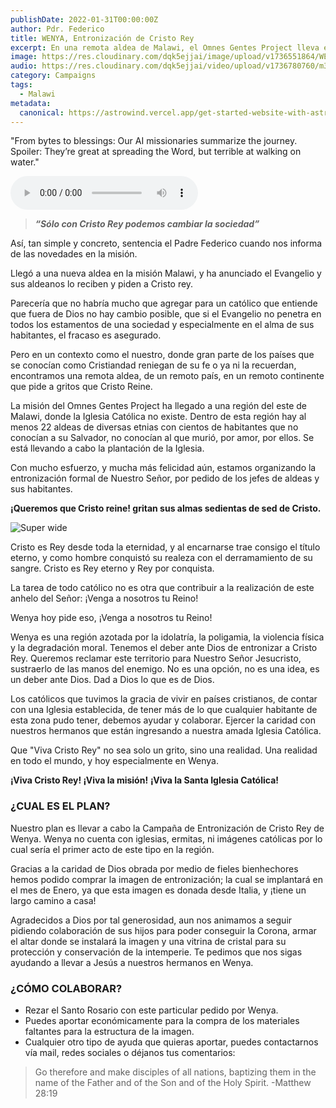 ```yaml
---
publishDate: 2022-01-31T00:00:00Z
author: Pdr. Federico
title: WENYA, Entronización de Cristo Rey
excerpt: En una remota aldea de Malawi, el Omnes Gentes Project lleva el Evangelio y prepara la primera entronización de Cristo Rey en Wenya, reclamando el territorio para Él con la ayuda de fieles generosos.
image: https://res.cloudinary.com/dqk5ejjai/image/upload/v1736551864/WENYA_apapzx.jpg
audio: https://res.cloudinary.com/dqk5ejjai/video/upload/v1736780760/m3_es_rqa40a.wav
category: Campaigns
tags:
  - Malawi
metadata:
  canonical: https://astrowind.vercel.app/get-started-website-with-astro-tailwind-css
---
```



  <p class="audio-description">
    "From bytes to blessings: Our AI missionaries summarize the journey. Spoiler: They’re great at spreading the Word, but terrible at walking on water."
  </p>
  <audio controls>
    <source src={frontmatter.audio} type="audio/mpeg" />
    Your browser does not support the audio element.
  </audio>



> ***“Sólo con Cristo Rey podemos cambiar la sociedad”***

Así, tan simple y concreto, sentencia el Padre Federico cuando nos informa de las novedades en la misión.

Llegó a una nueva aldea en la misión Malawi, y ha anunciado el Evangelio y sus aldeanos lo reciben y piden a Cristo rey.

Parecería que no habría mucho que agregar para un católico que entiende que fuera de Dios no hay cambio posible, que si el Evangelio no penetra en todos los estamentos de una sociedad y especialmente en el alma de sus habitantes, el fracaso es asegurado.

Pero en un contexto como el nuestro, donde gran parte de los países que se conocían como Cristiandad reniegan de su fe o ya ni la recuerdan, encontramos una remota aldea, de un remoto país, en un remoto continente que pide a gritos que Cristo Reine.

La misión del Omnes Gentes Project ha llegado a una región del este de Malawi, donde la Iglesia Católica no existe. Dentro de esta región hay al menos 22 aldeas de diversas etnias con cientos de habitantes que no conocían a su Salvador, no conocían al que murió, por amor, por ellos. Se está llevando a cabo la plantación de la Iglesia.

Con mucho esfuerzo, y mucha más felicidad aún, estamos organizando la entronización formal de Nuestro Señor, por pedido de los jefes de aldeas y sus habitantes.

**¡Queremos que Cristo reine! gritan sus almas sedientas de sed de Cristo.**

![Super wide](https://res.cloudinary.com/dqk5ejjai/image/upload/v1736551680/Cristo-Statue_wczclw.jpg)

Cristo es Rey desde toda la eternidad, y al encarnarse trae consigo el título eterno, y como hombre conquistó su realeza con el derramamiento de su sangre. Cristo es Rey eterno y Rey por conquista.

La tarea de todo católico no es otra que contribuir a la realización de este anhelo del Señor: ¡Venga a nosotros tu Reino!

Wenya hoy pide eso, ¡Venga a nosotros tu Reino!

Wenya es una región azotada por la idolatría, la poligamia, la violencia física y la degradación moral. Tenemos el deber ante Dios de entronizar a Cristo Rey. Queremos reclamar este territorio para Nuestro Señor Jesucristo, sustraerlo de las manos del enemigo. No es una opción, no es una idea, es un deber ante Dios. Dad a Dios lo que es de Dios.

Los católicos que tuvimos la gracia de vivir en países cristianos, de contar con una Iglesia establecida, de tener más de lo que cualquier habitante de esta zona pudo tener, debemos ayudar y colaborar. Ejercer la caridad con nuestros hermanos que están ingresando a nuestra amada Iglesia Católica.

Que "Viva Cristo Rey" no sea solo un grito, sino una realidad. Una realidad en todo el mundo, y hoy especialmente en Wenya.

**¡Viva Cristo Rey! ¡Viva la misión!** 
**¡Viva la Santa Iglesia Católica!**

### ¿CUAL ES EL PLAN?
Nuestro plan es llevar a cabo la Campaña de Entronización de Cristo Rey de Wenya. Wenya no cuenta con iglesias, ermitas, ni imágenes católicas por lo cual sería el primer acto de este tipo en la región.

Gracias a la caridad de Dios obrada por medio de fieles bienhechores hemos podido comprar la imagen de entronización; la cual se implantará en el mes de Enero, ya que esta imagen es donada desde Italia, y ¡tiene un largo camino a casa!

Agradecidos a Dios por tal generosidad, aun nos animamos a seguir pidiendo colaboración de sus hijos para poder conseguir la Corona, armar el altar donde se instalará la imagen y una vitrina de cristal para su protección y conservación de la intemperie. Te pedimos que nos sigas ayudando a llevar a Jesús a nuestros hermanos en Wenya.

### ¿CÓMO COLABORAR?
- Rezar el Santo Rosario con este particular pedido por Wenya.
- Puedes aportar económicamente para la compra de los materiales faltantes para la estructura de la imagen.
- Cualquier otro tipo de ayuda que quieras aportar, puedes contactarnos vía mail, redes sociales o déjanos tus comentarios:


> Go therefore and make disciples of all nations, baptizing them in the name of the Father and of the Son and of the Holy Spirit.    -Matthew 28:19
<br/>
<YouTube id="Xak1sCTOgpw" />
<br/>